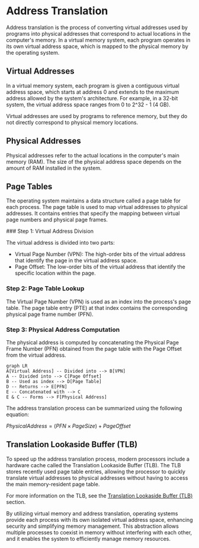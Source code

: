 
# Address Translation

Address translation is the process of converting virtual addresses used by programs into physical addresses that correspond to actual locations in the computer's memory. In a virtual memory system, each program operates in its own virtual address space, which is mapped to the physical memory by the operating system.

## Virtual Addresses

In a virtual memory system, each program is given a contiguous virtual address space, which starts at address 0 and extends to the maximum address allowed by the system's architecture. For example, in a 32-bit system, the virtual address space ranges from 0 to 2^32 - 1 (4 GB).

<Callout type="info">
Virtual addresses are used by programs to reference memory, but they do not directly correspond to physical memory locations.
</Callout>

## Physical Addresses

Physical addresses refer to the actual locations in the computer's main memory (RAM). The size of the physical address space depends on the amount of RAM installed in the system.

## Page Tables

The operating system maintains a data structure called a page table for each process. The page table is used to map virtual addresses to physical addresses. It contains entries that specify the mapping between virtual page numbers and physical page frames.

<Steps>
### Step 1: Virtual Address Division

The virtual address is divided into two parts:
- Virtual Page Number (VPN): The high-order bits of the virtual address that identify the page in the virtual address space.
- Page Offset: The low-order bits of the virtual address that identify the specific location within the page.

### Step 2: Page Table Lookup

The Virtual Page Number (VPN) is used as an index into the process's page table. The page table entry (PTE) at that index contains the corresponding physical page frame number (PFN).

### Step 3: Physical Address Computation

The physical address is computed by concatenating the Physical Page Frame Number (PFN) obtained from the page table with the Page Offset from the virtual address.

```mermaid
graph LR
A[Virtual Address] -- Divided into --> B[VPN]
A -- Divided into --> C[Page Offset]
B -- Used as index --> D[Page Table]
D -- Returns --> E[PFN]
E -- Concatenated with --> C
E & C -- Forms --> F[Physical Address]
```

</Steps>

The address translation process can be summarized using the following equation:

$Physical Address = (PFN × Page Size) + Page Offset$

## Translation Lookaside Buffer (TLB)

To speed up the address translation process, modern processors include a hardware cache called the Translation Lookaside Buffer (TLB). The TLB stores recently used page table entries, allowing the processor to quickly translate virtual addresses to physical addresses without having to access the main memory-resident page table.

For more information on the TLB, see the [Translation Lookaside Buffer (TLB)](/memory-protection-and-page-tables/page-tables/translation-lookaside-buffer) section.

By utilizing virtual memory and address translation, operating systems provide each process with its own isolated virtual address space, enhancing security and simplifying memory management. This abstraction allows multiple processes to coexist in memory without interfering with each other, and it enables the system to efficiently manage memory resources.